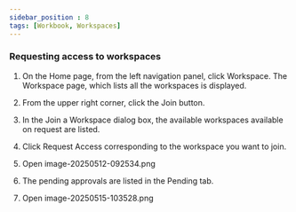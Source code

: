 ```yaml
---
sidebar_position : 8
tags: [Workbook, Workspaces]
---
```


### Requesting access to workspaces

1.  On the Home page, from the left navigation panel, click Workspace. The Workspace page, which lists all the workspaces is displayed.
    
2.  From the upper right corner, click the Join button.
    
3.  In the Join a Workspace dialog box, the available workspaces available on request are listed.
    
4.  Click Request Access corresponding to the workspace you want to join.
    
5.  Open image-20250512-092534.png
    
6.  The pending approvals are listed in the Pending tab.
    
7.  Open image-20250515-103528.png